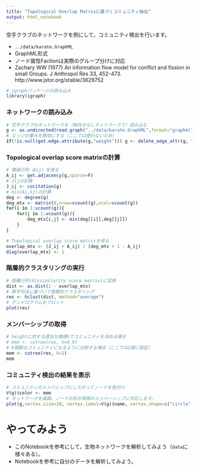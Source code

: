 ```yaml
---
title: "Topological Overlap Matrixに基づくコミュニティ抽出"
output: html_notebook
---
```


空手クラブのネットワークを例にして，コミュニティ検出を行います。

  + ``../data/karate.GraphML``
  + GraphML形式
  + ノード属性Factionは実際のグループ分けに対応
  + Zachary WW (1977) An information flow model for conflict and fission in small Groups. J Anthropol Res 33, 452-473. http://www.jstor.org/stable/3629752

```r
# igraphパッケージの読み込み
library(igraph)
```

### ネットワークの読み込み
```r
# 空手クラブのネットワークを（無向きなしネットワークで）読み込む
g <- as.undirected(read.graph("../data/karate.GraphML",format="graphml"))
# エッジの重みを無効にする（ここでは使わないため）
if(!is.null(get.edge.attribute(g,"weight"))) g <- delete_edge_attr(g, "weight")
```

### Topological overlap score matrixの計算
```r
# 隣接行列（Aij）を得る
A_ij <- get.adjacency(g,sparse=F)
# Jijの計算
J_ij <- cocitation(g)
# min(ki,kj)の計算
deg <- degree(g)
deg_mtx <- matrix(0,nrow=vcount(g),ncol=vcount(g))
for(i in 1:vcount(g)){
	for(j in 1:vcount(g)){
		deg_mtx[i,j] <- min(deg[[i]],deg[[j]])
	}
}

# Topological overlap score matrixを得る
overlap_mtx <- (J_ij + A_ij) / (deg_mtx + 1 - A_ij)
diag(overlap_mtx) <- 1
```

### 階層的クラスタリングの実行
```r
# 距離行列(dissimilarity score matrix)に変換
dist <- as.dist(1 - overlap_mtx)
# 群平均法に基づいて階層的クラスタリング
res <- hclust(dist, method="average")
# デンドログラムをプロット
plot(res)
```

### メンバーシップの取得
```r
# heightに対する適当な閾値hでコミュニティを決める場合
# mem <- cutree(res, h=0.9)
# k個数のコミュニティになるように分割する場合（ここでは2個に設定）
mem <- cutree(res, k=2)
mem
```

### コミュニティ検出の結果を表示
```r
# コミュニティのメンバシップにしたがってノードを色付け
V(g)$color <- mem
# ネットワークを描画。ノードの形が実際のメンバーシップに対応します。
plot(g,vertex.size=10, vertex.label=V(g)$name, vertex.shape=c("circle","square")[V(g)$Faction])
```

# やってみよう
  + このNotebookを参考にして，生物ネットワークを解析してみよう（``data``に様々ある）。
  + Notebookを参考に自分のデータを解析してみよう。